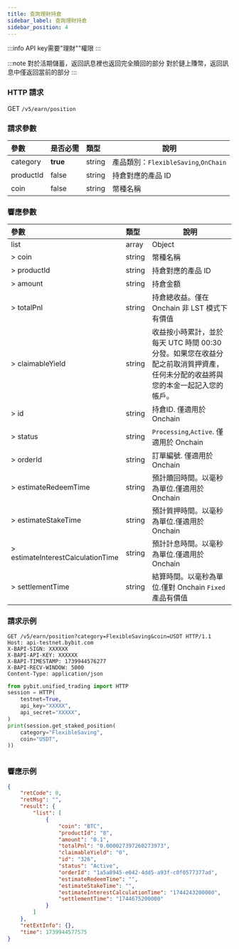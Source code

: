 ```yaml
---
title: 查詢理財持倉
sidebar_label: 查詢理財持倉
sidebar_position: 4
---
```

:::info
API key需要"理財""權限
:::

:::note
對於活期儲蓄，返回訊息裡也返回完全贖回的部分
對於鏈上賺幣，返回訊息中僅返回當前的部分
:::

### HTTP 請求
GET `/v5/earn/position`

### 請求參數
| 參數 | 是否必需 | 類型 | 說明|
|:----- |:-------|:-----|------ |
|category|**true**|string|產品類別：`FlexibleSaving`,`OnChain`|
|productId|false|string|持倉對應的產品 ID|
|coin|false|string|幣種名稱|

### 響應參數
| 參數 | 類型 | 說明|
|:----- |:-----|----- |
|list|array|Object|
|> coin|string |幣種名稱 |
|> productId|string |持倉對應的產品 ID|
|> amount|string |持倉金額|
|> totalPnl|string |持倉總收益。僅在 Onchain 非 LST 模式下有價值|
|> claimableYield|string |收益按小時累計，並於每天 UTC 時間 00:30 分發。如果您在收益分配之前取消質押資產，任何未分配的收益將與您的本金一起記入您的帳戶。|
|> id|string |持倉ID. 僅適用於 Onchain|
|> status|string |`Processing`,`Active`. 僅適用於 Onchain|
|> orderId|string |訂單編號. 僅適用於 Onchain|
|> estimateRedeemTime|string |預計贖回時間。以毫秒為單位.僅適用於 Onchain|
|> estimateStakeTime|string |預計質押時間。以毫秒為單位.僅適用於 Onchain|
|> estimateInterestCalculationTime|string |預計計息時間。以毫秒為單位.僅適用於 Onchain |
|> settlementTime|string |結算時間。以毫秒為單位.僅對 Onchain `Fixed`產品有價值|

### 請求示例

<Tabs groupId="programming-languages">
<TabItem value="http" label="HTTP">

```http
GET /v5/earn/position?category=FlexibleSaving&coin=USDT HTTP/1.1
Host: api-testnet.bybit.com
X-BAPI-SIGN: XXXXXX
X-BAPI-API-KEY: XXXXXX
X-BAPI-TIMESTAMP: 1739944576277
X-BAPI-RECV-WINDOW: 5000
Content-Type: application/json
```

</TabItem>
<TabItem value="python" label="Python">

```python
from pybit.unified_trading import HTTP
session = HTTP(
    testnet=True,
    api_key="XXXXX",
    api_secret="XXXXX",
)
print(session.get_staked_position(
    category="FlexibleSaving",
    coin="USDT",
))
```

</TabItem>

<TabItem value="Node" label="Node.js">

```n4js

```

</TabItem>
</Tabs>

### 響應示例

```json
{
    "retCode": 0,
    "retMsg": "",
    "result": {
        "list": [
            {
                "coin": "BTC",
                "productId": "8",
                "amount": "0.1",
                "totalPnl": "0.000027397260273973",
                "claimableYield": "0",
                "id": "326",
                "status": "Active",
                "orderId": "1a5a8945-e042-4dd5-a93f-c0f0577377ad",
                "estimateRedeemTime": "",
                "estimateStakeTime": "",
                "estimateInterestCalculationTime": "1744243200000",
                "settlementTime": "1744675200000"
            }
        ]
    },
    "retExtInfo": {},
    "time": 1739944577575
}
```

